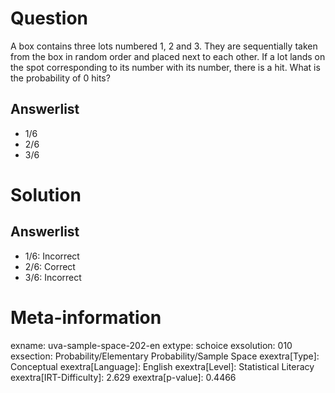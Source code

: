 Question
========

A box contains three lots numbered 1, 2 and 3. They are sequentially taken from the box in random order and placed next to each other. If a lot lands on the spot corresponding to its number with its number, there is a hit. What is the probability of 0 hits?

Answerlist
----------

* 1/6
* 2/6
* 3/6

Solution
========

Answerlist
----------

* 1/6: Incorrect
* 2/6: Correct
* 3/6: Incorrect

Meta-information
================
exname: uva-sample-space-202-en
extype: schoice
exsolution: 010
exsection: Probability/Elementary Probability/Sample Space
exextra[Type]: Conceptual
exextra[Language]: English
exextra[Level]: Statistical Literacy
exextra[IRT-Difficulty]: 2.629
exextra[p-value]: 0.4466
